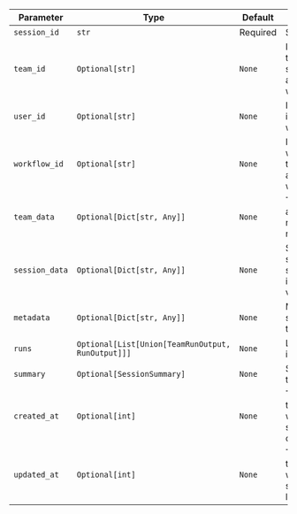 | Parameter | Type | Default | Description |
|-----------|------|---------|-------------|
| `session_id` | `str` | Required | Session UUID |
| `team_id` | `Optional[str]` | `None` | ID of the team that this session is associated with |
| `user_id` | `Optional[str]` | `None` | ID of the user interacting with this team |
| `workflow_id` | `Optional[str]` | `None` | ID of the workflow that this session is associated with |
| `team_data` | `Optional[Dict[str, Any]]` | `None` | Team Data: agent_id, name and model |
| `session_data` | `Optional[Dict[str, Any]]` | `None` | Session Data: session_name, session_state, images, videos, audio |
| `metadata` | `Optional[Dict[str, Any]]` | `None` | Metadata stored with this team |
| `runs` | `Optional[List[Union[TeamRunOutput, RunOutput]]]` | `None` | List of all runs in the session |
| `summary` | `Optional[SessionSummary]` | `None` | Summary of the session |
| `created_at` | `Optional[int]` | `None` | The unix timestamp when this session was created |
| `updated_at` | `Optional[int]` | `None` | The unix timestamp when this session was last updated |
